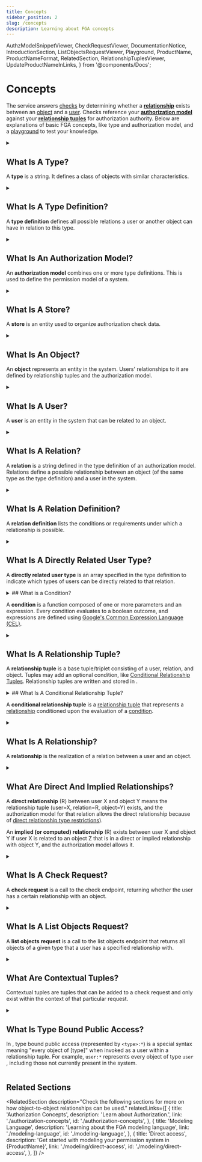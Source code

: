 ```yaml
---
title: Concepts
sidebar_position: 2
slug: /concepts
description: Learning about FGA concepts
---
```


  AuthzModelSnippetViewer,
  CheckRequestViewer,
  DocumentationNotice,
  IntroductionSection,
  ListObjectsRequestViewer,
  Playground,
  ProductName,
  ProductNameFormat,
  RelatedSection,
  RelationshipTuplesViewer,
  UpdateProductNameInLinks,
} from '@components/Docs';

# Concepts

<DocumentationNotice />

The <ProductName format={ProductNameFormat.ProductLink}/> service answers <IntroductionSection linkName="authorization" section="authentication-vs-authorization"/> [checks](#what-is-a-check-request) by determining whether a **[relationship](#what-is-a-relation)** exists between an [object](#what-is-an-object) and a [user](#what-is-a-user). Checks reference your **[authorization model](#what-is-an-authorization-model)** against your **[relationship tuples](#what-is-a-relationship-tuple)** for authorization authority. Below are explanations of basic FGA concepts, like type and authorization model, and a [playground](https://play.fga.dev/) to test your knowledge.

<Playground />

<details>
<summary>

## What Is A Type?

A **type** is a string. It defines a class of objects with similar characteristics.

</summary>

The following are examples of types:

- `workspace`
- `repository`
- `organization`
- `document`

</details>

<details>
<summary>

## What Is A Type Definition?

A **type definition** defines all possible relations a user or another object can have in relation to this type.

</summary>

Below is an example of a type definition:

<AuthzModelSnippetViewer
  configuration={{
    schema_version: '1.1',
    type: 'document',
    relations: {
      viewer: {
        this: {},
      },
      commenter: {
        this: {},
      },
      editor: {
        this: {},
      },
      owner: {
        this: {},
      },
    },
    metadata: {
      relations: {
        viewer: { directly_related_user_types: [{ type: 'user' }] },
        commenter: { directly_related_user_types: [{ type: 'user' }] },
        editor: { directly_related_user_types: [{ type: 'user' }] },
        owner: { directly_related_user_types: [{ type: 'user' }] },
      },
    },
  }} skipVersion={true}
/>

</details>

<details>
<summary>

## What Is An Authorization Model?

An **authorization model** combines one or more type definitions. This is used to define the permission model of a system.

</summary>

Below is an example of an authorization model:

<AuthzModelSnippetViewer
  configuration={{
    schema_version: '1.1',
    type_definitions: [
      {
        type: 'document',
        relations: {
          viewer: {
            this: {},
          },
          commenter: {
            this: {},
          },
          editor: {
            this: {},
          },
          owner: {
            this: {},
          },
        },
        metadata: {
          relations: {
            viewer: { directly_related_user_types: [{ type: 'domain', relation: 'member' }, { type: 'user' }] },
            commenter: { directly_related_user_types: [{ type: 'domain', relation: 'member' }, { type: 'user' }] },
            editor: { directly_related_user_types: [{ type: 'domain', relation: 'member' }, { type: 'user' }] },
            owner: { directly_related_user_types: [{ type: 'domain', relation: 'member' }, { type: 'user' }] },
          },
        },
      },
      {
        type: 'domain',
        relations: {
          member: {
            this: {},
          },
        },
        metadata: {
          relations: {
            member: { directly_related_user_types: [{ type: 'user' }] },
          },
        },
      },
      {
        type: 'user',
      },
    ],
  }}
/>

Together with [relationship tuples](#what-is-a-relationship-tuple), the authorization model determines whether a [relationship](#what-is-a-relationship) exists between a [user](#what-is-a-user) and an [object](#what-is-an-object).

<ProductName format={ProductNameFormat.LongForm}/> uses two different syntaxes to define the authorization model:

- A JSON syntax accepted by the <ProductName format={ProductNameFormat.ShortForm}/> API that closely follows the original syntax in the [Zanzibar Paper](https://research.google/pubs/pub48190/). For more information, see [Equivalent Zanzibar Concepts](./modeling-language.mdx#equivalent-zanzibar-concepts).
- A simpler-to-use DSL that's accepted by both the [OpenFGA VS Code extension](https://marketplace.visualstudio.com/items?itemName=openfga.openfga-vscode) and [OpenFGA CLI](https://github.com/openfga/cli/) and offers syntax highlighting and validation in the VS Code extension. The DSL is used in the [Sample Stores](https://github.com/openfga/sample-stores) modeling examples and is translated to API-supported syntax using the CLI or [OpenFGA language](https://github.com/openfga/language) before being sent to the API.

Click here to learn more about the <UpdateProductNameInLinks link="./modeling-language" name="{ProductName} Modeling Language" />.

</details>

<details>
<summary>

## What Is A Store?

A **store** is an <ProductName format={ProductNameFormat.LongForm}/> entity used to organize authorization check data.

</summary>

Each store contains one or more versions of an [authorization model](#what-is-an-authorization-model) and can contain various [relationship tuples](#what-is-a-relationship-tuple). Store data cannot be shared across stores; we recommended storing all data that may be related or affect your authorization result in a single store.

Separate stores can be created for separate authorization needs or isolated environments, e.g. development/prod.

</details>

<details>
<summary>

## What Is An Object?

An **object** represents an entity in the system. Users' relationships to it are defined by relationship tuples and the authorization model.

</summary>

An object is a combination of a [type](#what-is-a-type) and an identifier.

For example:

- `workspace:fb83c013-3060-41f4-9590-d3233a67938f`
- `repository:auth0/express-jwt`
- `organization:org_ajUc9kJ`
- `document:new-roadmap`

[User](#what-is-a-user), [relation](#what-is-a-relation) and object are the building blocks for [relationship tuples](#what-is-a-relationship-tuple).

For an example, see [Direct Access](./modeling/direct-access.mdx).

</details>

<details>
<summary>

## What Is A User?

A **user** is an entity in the system that can be related to an object.

</summary>

A user is is a combination of a [type](#what-is-a-type), an identifier, and an optional relation.

For example,

- any identifier: e.g. `user:anne` or `user:4179af14-f0c0-4930-88fd-5570c7bf6f59`
- any object: e.g. `workspace:fb83c013-3060-41f4-9590-d3233a67938f`, `repository:auth0/express-jwt` or `organization:org_ajUc9kJ`
- a group or a set of users (also called a **userset**): e.g. `organization:org_ajUc9kJ#members`, which represents the set of users related to the object `organization:org_ajUc9kJ` as `member`
- everyone, using the special syntax: `*`

User, [relation](#what-is-a-relation) and [object](#what-is-an-object) are the building blocks for [relationship tuples](#what-is-a-relationship-tuple).

For more information, see [Direct Access](./modeling/direct-access.mdx).

</details>

<details>
<summary>

## What Is A Relation?

A **relation** is a string defined in the type definition of an authorization model. Relations define a possible relationship between an object (of the same type as the type definition) and a user in the system.

</summary>

Examples of relation:

- User can be a `reader` of a document
- Team can `administer` a repo
- User can be a `member` of a team

</details>

<details>
<summary>

## What Is A Relation Definition?

A **relation definition** lists the conditions or requirements under which a relationship is possible.

</summary>

For example:

- `editor` describing a possible relationship between a user and an object in the `document` type allows the following:
  - **user identifier to object relationship**: the user id `anne` of type `user` is related to the object `document:roadmap` as `editor`
  - **object to object relationship**: the object `application:ifft` is related to the object `document:roadmap` as `editor`
  - **userset to object relationship**: the userset `organization:auth0.com#member` is related to `document:roadmap` as `editor`
    - indicates that the set of users who are related to the object `organization:auth0.com` as `member` are related to the object `document:roadmap` as `editor`s
    - allows for potential solutions to use-cases like sharing a document internally with all members of a company or a team
  - **everyone to object relationship**: everyone (`*`) is related to `document:roadmap` as `editor`
    - this is how one could model publicly editable documents

These would be defined in the [authorization model](#what-is-an-authorization-model):

<AuthzModelSnippetViewer
  configuration={{
    schema_version: '1.1',
    type_definitions: [
      {
        type: 'document',
        relations: {
          viewer: {
            this: {},
          },
          commenter: {
            this: {},
          },
          editor: {
            this: {},
          },
          owner: {
            this: {},
          },
        },
        metadata: {
          relations: {
            viewer: { directly_related_user_types: [{ type: 'user' }] },
            commenter: { directly_related_user_types: [{ type: 'user' }] },
            editor: { directly_related_user_types: [{ type: 'user' }] },
            owner: { directly_related_user_types: [{ type: 'user' }] },
          },
        },
      },
      {
        type: 'user',
      },
    ],
  }} skipVersion={true}
/>

:::info

There are four relations in the document type configuration: `viewer`, `commenter`, `editor` and `owner`.

:::

[User](#what-is-a-user), relation and [object](#what-is-an-object) are the building blocks for [relationship tuples](#what-is-a-relationship-tuple).

For an example, see [Direct Access](./modeling/direct-access.mdx).

</details>

<details>
<summary>

## What Is A Directly Related User Type?

A **directly related user type** is an array specified in the type definition to indicate which types of users can be directly related to that relation.

</summary>

For the following model, only [relationship tuples](#what-is-a-relationship-tuple) with [user](#what-is-a-user) of [type](#what-is-a-type) `user` may be assigned to document.

<AuthzModelSnippetViewer
  configuration={{
    schema_version: '1.1',
    type_definitions: [
      {
        type: 'document',
        relations: {
          viewer: {
            this: {},
          },
        },
        metadata: {
          relations: {
            viewer: { directly_related_user_types: [{ type: 'user' }] },
          },
        },
      },
    ],
  }} skipVersion={true}
/>

A relationship tuple with user `user:anne` or `user:3f7768e0-4fa7-4e93-8417-4da68ce1846c` may be written for objects with type `document` and relation `viewer`, so writing `{"user": "user:anne","relation":"viewer","object":"document:roadmap"}` succeeds.
A relationship tuple with a disallowed user type for the `viewer` relation on objects of type `document` - for example `workspace:auth0` or `folder:planning#editor` - will be rejected, so writing `{"user": "folder:product","relation":"viewer","object":"document:roadmap"}` will fail.
This affects only relations that are [directly related](#what-are-direct-and-implied-relationships) and have [direct relationship type restrictions](./modeling-language.mdx#the-direct-relationship-type-restrictions) in their relation definition.

</details>

<details>
<summary>
## What is a Condition?

A **condition** is a function composed of one or more parameters and an expression. Every condition evaluates to a boolean outcome, and expressions are defined using [Google's Common Expression Language (CEL)](https://github.com/google/cel-spec).
</summary>

In the following snippet `less_than_hundred` defines a Condition that evaluates to a boolean outcome. The provided parameter `x`, defined as an integer type, is used in the boolean expression `x < 100`. The condition returns a truthy outcome if the expression returns a truthy outcome, but is otherwise false.
```
condition less_than_hundred(x: int) {
  x < 100
}
```
</details>

<details>
<summary>

## What Is A Relationship Tuple?

A **relationship tuple** is a base tuple/triplet consisting of a user, relation, and object. Tuples may add an optional condition, like [Conditional Relationship Tuples](#what-is-a-conditional-relationship-tuple). Relationship tuples are written and stored in <ProductName format={ProductNameFormat.ShortForm}/>.

</summary>

A relationship tuple consists of:

- a **[user](#what-is-a-user)**, e.g. `user:anne`, `user:3f7768e0-4fa7-4e93-8417-4da68ce1846c`, `workspace:auth0` or `folder:planning#editor`
- a **[relation](#what-is-a-relation)**, e.g. `editor`, `member` or `parent_workspace`
- an **[object](#what-is-an-object)**, e.g `repo:auth0/express_jwt`, `domain:auth0.com` or `channel:marketing`
- a **[condition](#what-is-a-condition)** (optional), e.g. `{"condition": "in_allowed_ip_range", "context": {...}}`

An [authorization model](#what-is-an-authorization-model), together with relationship tuples, determinate whether a [relationship](#what-is-a-relationship) exists between a [user](#what-is-a-user) and an [object](#what-is-an-object).

Relationship tuples are usually shown in the following format:

<RelationshipTuplesViewer
  relationshipTuples={[
    {
      user: 'user:anne',
      relation: 'editor',
      object: 'document:new-roadmap',
    },
  ]}
/>

For more information, see [Direct Access](./modeling/direct-access.mdx).

</details>

<details>
<summary>
## What Is A Conditional Relationship Tuple?

A **conditional relationship tuple** is a [relationship tuple](#what-is-a-relationship-tuple) that represents a [relationship](#what-is-a-relationship) conditioned upon the evaluation of a [condition](#what-is-a-condition).
</summary>

If a relationship tuple is conditioned, then that condition must to a truthy outcome for the relationship tuple to be permissible.

The following relationship tuple is a conditional relationship tuple because it is conditioned on `less_than_hundred`. If the expression for `less_than_hundred` is defined as `x < 100`, then the relationship is permissible because the expression - `20 < 100` - evaluates to a truthy outcome.

<RelationshipTuplesViewer
  relationshipTuples={[
    {
      user: 'user:anne',
      relation: 'editor',
      object: 'document:new-roadmap',
      condition: {
        "name": "less_than_hundred",
        "context": {
          "x": 20
        }
      }
    },
  ]}
/>

</details>

<details>
<summary>

## What Is A Relationship?

A **relationship** is the realization of a relation between a user and an object.

</summary>

An [authorization model](#what-is-an-authorization-model), together with [relationship tuples](#what-is-a-relationship-tuple), determine whether a relationship exists between a user and an object. Relationships may be [direct](#what-are-direct-and-implied-relationships) or [implied](#what-are-direct-and-implied-relationships).

</details>

<details>
<summary>

## What Are Direct And Implied Relationships?

A **direct relationship** (R) between user X and object Y means the relationship tuple (user=X, relation=R, object=Y) exists, and the <ProductName format={ProductNameFormat.ShortForm}/> authorization model for that relation allows the direct relationship because of [direct relationship type restrictions](./modeling-language.mdx#the-direct-relationship-type-restrictions)).

An **implied (or computed) relationship** (R) exists between user X and object Y if user X is related to an object Z that is in a direct or implied relationship with object Y, and the <ProductName format={ProductNameFormat.ShortForm}/> authorization model allows it.

</summary>

- `user:anne` has a direct relationship with `document:new-roadmap` as `viewer` if the [type definition](#what-is-a-type-definition) allows it with [direct relationship type restrictions](./modeling-language.mdx#the-direct-relationship-type-restrictions), and one of the following [relationship tuples](#what-is-a-relationship-tuple) exist:

  - <RelationshipTuplesViewer
      relationshipTuples={[
        {
          _description: 'Anne of type user is directly related to the document',
          user: 'user:anne',
          relation: 'viewer',
          object: 'document:new-roadmap',
        },
      ]}
    />

  - <RelationshipTuplesViewer
      relationshipTuples={[
        {
          _description: 'Everyone (`*`) of type user is directly related to the document',
          user: '*',
          relation: 'viewer',
          object: 'document:new-roadmap',
        },
      ]}
    />

  - <RelationshipTuplesViewer
      relationshipTuples={[
        {
          _description: 'The userset is directly related to this document',
          user: 'team:product#member',
          relation: 'viewer',
          object: 'document:new-roadmap',
        },
        {
          _description: 'AND Anne of type user is a member of a userset (e.g. team:product#member)',
          user: 'user:anne',
          relation: 'member',
          object: 'team:product#member',
        },
      ]}
    />

- `user:anne` has an **implied relationship** with `document:new-roadmap` as `viewer` if the type definition allows it, and the presence of relationship tuples satisfying the relationship exist.

  For example, assume the following type definition:

  <AuthzModelSnippetViewer
    configuration={{
      schema_version: '1.1',
      type_definitions: [
        {
          type: 'document',
          relations: {
            viewer: {
              union: {
                child: [
                  {
                    // a user can be assigned a direct `viewer` relation, i.e., not implied through another relation
                    this: {},
                  },
                  {
                    // a user who is related as an editor is also implicitly related as a viewer
                    computedUserset: {
                      relation: 'editor',
                    },
                  },
                ],
              },
            },
            editor: {
              this: {},
            },
          },
          metadata: {
            relations: {
              editor: { directly_related_user_types: [{ type: 'user' }] },
              viewer: { directly_related_user_types: [{ type: 'user' }] },
            },
          },
        },
      ],
    }} skipVersion={true}
  />

  And assume the following relationship tuple exists in the system:

  <RelationshipTuplesViewer
    relationshipTuples={[
      {
        user: 'user:anne',
        relation: 'editor',
        object: 'document:new-roadmap',
      },
    ]}
  />

  In this case, the [relationship](#what-is-a-relationship) between `user:anne` and `document:new-roadmap` as a `viewer` is implied from the direct `editor` relationship `user:anne` has with that same document. Thus, the following request to [check](#what-is-a-check-request) whether a viewer relationship exists between `user:anne` and `document:new-roadmap` will return `true`.

  <CheckRequestViewer user={'user:anne'} relation={'viewer'} object={'document:new-roadmap'} allowed={true} />

</details>

<details>
<summary>

## What Is A Check Request?

A **check request** is a call to the <ProductName format={ProductNameFormat.LongForm}/> check endpoint, returning whether the user has a certain relationship with an object.

</summary>

Check requests use the `check` methods in the <ProductName format={ProductNameFormat.ShortForm}/> SDKs ([JavaScript SDK](https://www.npmjs.com/package/@openfga/sdk)/[Go SDK](https://github.com/openfga/go-sdk)/[.NET SDK](https://www.nuget.org/packages/OpenFga.Sdk)) by manually calling the [check endpoint](/api/service#Relationship%20Queries/Check) using curl or in your code. The check endpoint responds with `{ "allowed": true }` if a relationship exists, and with `{ "allowed": false }` if the relationship does not.

For example, the following will check whether `anne` of type user has a `viewer` relation to `document:new-roadmap`:

<CheckRequestViewer user={'user:anne'} relation={'viewer'} object={'document:new-roadmap'} allowed={true} />

For more information, see the [Relationship Queries page](./interacting/relationship-queries.mdx) and the official [Check API Reference](/api/service#Relationship%20Queries/Check).

</details>

<details>
<summary>

## What Is A List Objects Request?

A **list objects request** is a call to the <ProductName format={ProductNameFormat.LongForm}/> list objects endpoint that returns all objects of a given type that a user has a specified relationship with.

</summary>

List object requests are completed using the `listobjects` methods in the <ProductName format={ProductNameFormat.ShortForm}/> SDKs ([JavaScript SDK](https://www.npmjs.com/package/@openfga/sdk)/[Go SDK](https://github.com/openfga/go-sdk)/[.NET SDK](https://www.nuget.org/packages/OpenFga.Sdk)) by manually calling the [list objects endpoint](/api/service#Relationship%20Queries/ListObjects) using curl or in your code.

The list objects endpoint responds with a list of objects for a given type that the user has the specified relationship with.

For example, the following returns all the objects with document type for which `anne` of type user has a `viewer` relation with:

<ListObjectsRequestViewer
  authorizationModelId="1uHxCSuTP0VKPYSnkq1pbb1jeZw"
  objectType="document"
  relation="viewer"
  user="user:anne"
  expectedResults={['document:otherdoc', 'document:planning']}
/>

For more information, see the [Relationship Queries page](./interacting/relationship-queries.mdx) and the official [Check API Reference](/api/service#Relationship%20Queries/ListObjects).

</details>
<details>
<summary>

## What Are Contextual Tuples?

Contextual tuples are tuples that can be added to a check request and only exist within the context of that particular request.

</summary>

Similar to [relationship tuples](#what-is-a-relationship-tuple), contextual tuples are composed of a user, relation and object. Unlike relationship tuples, they are not written to the store. However, if contextual tuples are sent alongside a check request in the context of a particular check request, they are treated if they had been written in the store.

<!-- markdown-link-check-disable -->

For more information, see [Contextual and Time-Based Authorization](./modeling/contextual-time-based-authorization.mdx), [Authorization Through Organization Context](./modeling/organization-context-authorization.mdx) and [Check API Request Documentation](/api/service#Relationship%20Queries/Check).

<!-- markdown-link-check-enable -->

</details>

<details>
<summary>

## What Is Type Bound Public Access?

In <ProductName format={ProductNameFormat.LongForm}/>, type bound public access (represented by `<type>:*`) is a special <ProductName format={ProductNameFormat.ShortForm}/> syntax meaning "every object of [type]" when invoked as a user within a relationship tuple. For example, `user:*` represents every object of type `user` , including those not currently present in the system.

</summary>

For example, to indicate `document:new-roadmap` is publicly writable (in other words, has everyone of type `user` as an editor, add the following [relationship tuple](#what-is-a-relationship-tuple):

<RelationshipTuplesViewer
  relationshipTuples={[
    {
      user: 'user:*',
      relation: 'editor',
      object: 'document:new-roadmap',
    },
  ]}
/>

Note: `<type>:*` cannot be used in the `relation` or `object` properties. In addition, `<type>:*` cannot be used as part of a userset in the tuple's user field.
For more information, see [Modeling Public Access](./modeling/public-access.mdx) and [Advanced Modeling: Modeling Google Drive](./modeling/advanced/gdrive.mdx).

</details>

## Related Sections

<RelatedSection
  description="Check the following sections for more on how object-to-object relationships can be used."
  relatedLinks={[
    {
      title: 'Authorization Concepts',
      description: 'Learn about Authorization.',
      link: './authorization-concepts',
      id: './authorization-concepts',
    },
    {
      title: 'Modeling Language',
      description: 'Learning about the FGA modeling language',
      link: './modeling-language',
      id: './modeling-language',
    },
    {
      title: 'Direct access',
      description: 'Get started with modeling your permission system in {ProductName}',
      link: './modeling/direct-access',
      id: './modeling/direct-access',
    },
  ]}
/>
